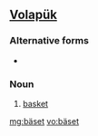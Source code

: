 ==[[Volapük]]==

===Alternative forms===
*{{l|vo|bayset}}

===Noun===
{{infl|vo|noun}}

# [[basket]]

[[mg:bäset]]
[[vo:bäset]]